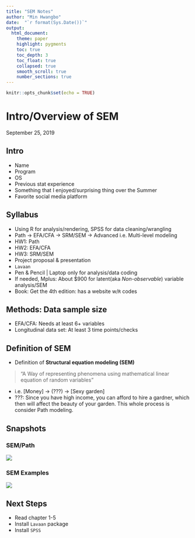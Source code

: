 ```yaml
---
title: "SEM Notes"
author: "Min Hwangbo"
date:  "`r format(Sys.Date())`"
output: 
  html_document:
    theme: paper
    highlight: pygments
    toc: true
    toc_depth: 3
    toc_float: true
    collapsed: true
    smooth_scroll: true
    number_sections: true
---
```


```r
knitr::opts_chunk$set(echo = TRUE)
```

# Intro/Overview of SEM 
September 25, 2019

## Intro
* Name
* Program
* OS
* Previous stat experience
* Something that I enjoyed/surprising thing over the Summer
* Favorite social media platform

## Syllabus
* Using R for analysis/rendering, SPSS for data cleaning/wrangling
* Path -> EFA/CFA -> SRM/SEM -> Advanced i.e. Multi-level modeling
* HW1: Path
* HW2: EFA/CFA
* HW3: SRM/SEM
* Project proposal & presentation
* `Lavaan`
* Pen & Pencil | Laptop only for analysis/data coding
* If needed, Mplus: About $900 for latent(aka *Non-observable*) variable analysis/SEM 
* Book: Get the 4th edition: has a website w/`R` codes

## Methods: Data sample size
* EFA/CFA: Needs at least 6+ variables
* Longitudinal data set: At least 3 time points/checks

## Definition of SEM
* Definition of **Structural equation modeling (SEM)**

> "A Way of representing phenomena using mathematical linear equation of random variables" 

* i.e. [Money] -> (???) -> [Sexy garden]
* ???: Since you have high income, you can afford to hire a gardner, which then will affect the beauty of your garden. This whole process is consider Path modeling.

## Snapshots

### SEM/Path
![](SEM_Fall2019/ClassNotesPics/Week1P1.jpg)

### SEM Examples
![](SEM_Fall2019/ClassNotesPics/Week1P2.jpg)

## Next Steps
* Read chapter 1-5
* Install `Lavaan` package
* Install `SPSS`
